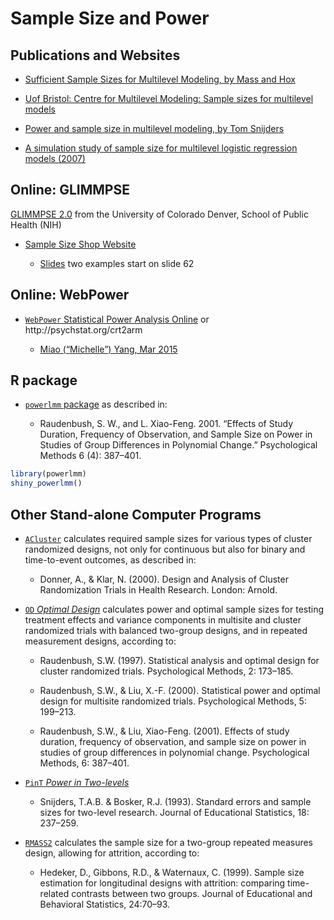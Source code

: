 # Sample Size and Power


## Publications and Websites

* [Sufficient Sample Sizes for Multilevel Modeling, by Mass and Hox](http://www.joophox.net/publist/methodology05.pdf)


* [Uof Bristol: Centre for Multilevel Modeling: Sample sizes for multilevel models](http://www.bristol.ac.uk/cmm/learning/multilevel-models/samples.html)


* [Power and sample size in multilevel modeling, by Tom Snijders](https://pdfs.semanticscholar.org/a769/1eb67c5806e154da58a74f7b1a1bc9ccb58a.pdf)


* [A simulation study of sample size for multilevel logistic regression models (2007)](https://www.ncbi.nlm.nih.gov/pmc/articles/PMC1955447/)

## Online: GLIMMPSE


[GLIMMPSE 2.0](https://glimmpse.samplesizeshop.org/#/) from the University of Colorado Denver, School of Public Health (NIH)

* [Sample Size Shop Website](https://samplesizeshop.org/files/2012/08/Easy-Power-and-Sample-Size-for-Most-of-the-Mixed-Models-You-Will-Ever-See.pdf)

    +  [Slides](https://samplesizeshop.org/files/2013/09/MixedModelPowerAnalysisByExampleTalk.pdf) two examples start on slide 62


## Online: WebPower

* [`WebPower` Statistical Power Analysis Online](https://webpower.psychstat.org/wiki/)  or  http://psychstat.org/crt2arm

    +  [Miao ("Michelle") Yang, Mar 2015](https://webpower.psychstat.org/wiki/_media/manual/multilevel_power_by_yang.pdf)



## R package


* [`powerlmm` package](https://github.com/rpsychologist/powerlmm) as described in:

    + Raudenbush, S. W., and L. Xiao-Feng. 2001. “Effects of Study Duration, Frequency of Observation, and Sample Size on Power in Studies of Group Differences in Polynomial Change.” Psychological Methods 6 (4): 387–401.

```{r, eval = FALSE}
library(powerlmm)
shiny_powerlmm()
```


## Other Stand-alone Computer Programs

* [`ACluster`](www.update-software.com/Acluster) calculates required sample sizes for various types of cluster randomized designs, not only for continuous but also for binary and time-to-event outcomes, as described in:

    + Donner, A., & Klar, N. (2000). Design and Analysis of Cluster Randomization Trials in Health Research. London: Arnold.


* [`OD` *Optimal Design*]( http://www.ssicentral.com/other/hlmod.htm .)  calculates power and optimal sample sizes for testing treatment effects and variance components in multisite and cluster randomized trials with balanced two-group designs, and in repeated measurement designs, according to:

    + Raudenbush, S.W. (1997). Statistical analysis and optimal design for cluster randomized trials. Psychological Methods, 2: 173–185.

    +  Raudenbush, S.W., & Liu, X.-F. (2000). Statistical power and optimal design for multisite randomized trials. Psychological Methods, 5: 199–213.

    +  Raudenbush, S.W., & Liu, Xiao-Feng. (2001). Effects of study duration, frequency of observation, and sample size on power in studies of group differences in polynomial change. Psychological Methods, 6: 387–401.


* [`PinT` *Power in Two-levels*](http://stat.gamma.rug.nl/snijders/multilevel.htm .)

    + Snijders, T.A.B. & Bosker, R.J. (1993). Standard errors and sample sizes for two-level research. Journal of Educational Statistics, 18: 237–259.



* [`RMASS2`](http://tigger.uic.edu/ hedeker/works.html) calculates the sample size for a two-group repeated measures design, allowing for attrition, according to: 

    + Hedeker, D., Gibbons, R.D., & Waternaux, C. (1999). Sample size estimation for longitudinal designs with attrition: comparing time-related contrasts between two groups. Journal of Educational and Behavioral Statistics, 24:70–93.